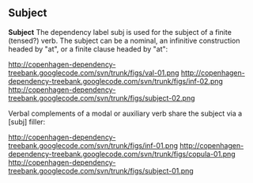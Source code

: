 ==  Subject ==

'''Subject''' The dependency label subj is used for the subject of a finite (tensed?) verb. The subject can be a nominal, an infinitive construction headed by "at", or a finite clause headed by "at":

http://copenhagen-dependency-treebank.googlecode.com/svn/trunk/figs/val-01.png http://copenhagen-dependency-treebank.googlecode.com/svn/trunk/figs/inf-02.png http://copenhagen-dependency-treebank.googlecode.com/svn/trunk/figs/subject-02.png

Verbal complements of a modal or auxiliary verb share the subject via a [subj] filler:

http://copenhagen-dependency-treebank.googlecode.com/svn/trunk/figs/inf-01.png http://copenhagen-dependency-treebank.googlecode.com/svn/trunk/figs/copula-01.png http://copenhagen-dependency-treebank.googlecode.com/svn/trunk/figs/subject-01.png
